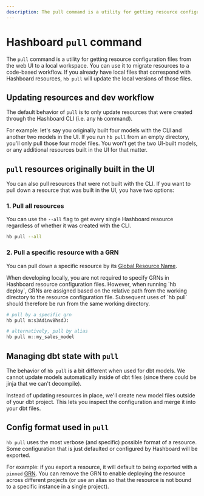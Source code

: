 ```yaml
---
description: The pull command is a utility for getting resource configuration files from the web UI to a local workspace
---
```



# Hashboard `pull` command

The `pull` command is a utility for getting resource configuration files from the web UI to a local workspace. You can use it to migrate resources to a code-based workflow. If you already have local files that correspond with Hashboard resources, `hb pull` will update the local versions of those files.

## Updating resources and dev workflow

The default behavior of `pull` is to only update resources that were created through the Hashboard CLI (i.e. any `hb` command).

For example: let's say you originally built four models with the CLI and another two models in the UI. If you run `hb pull` from an empty directory, you'll only pull those four model files. You won't get the two UI-built models, or any additional resources built in the UI for that matter.

## `pull` resources originally built in the UI

You can also pull resources that were not built with the CLI. If you want to pull down a resource that was built in the UI, you have two options:

### 1. Pull all resources

You can use the `--all` flag to get every single Hashboard resource regardless of whether it was created with the CLI.

```bash copy
hb pull --all
```

### 2. Pull a specific resource with a GRN

You can pull down a specific resource by its [Global Resource Name](/docs/data-ops/resource-identifiers).

<Callout type="warning">
  When developing locally, you are not required to specify GRNs in Hashboard
  resource configuration files. However, when running `hb deploy`, GRNs are
  assigned based on the relative path from the working directory to the resource
  configuration file. Subsequent uses of `hb pull` should therefore be run from
  the same working directory.
</Callout>

```bash
# pull by a specific grn
hb pull m:s3AdinvBhsdJ:

# alternatively, pull by alias
hb pull m::my_sales_model
```

## Managing dbt state with `pull`

The behavior of `hb pull` is a bit different when used for dbt models. We cannot update models automatically inside of dbt files (since there could be jinja that we can't decompile).

Instead of updating resources in place, we'll create new model files outside of your dbt project. This lets you inspect the configuration and merge it into your dbt files.

## Config format used in `pull`

`hb pull` uses the most verbose (and specific) possible format of a resource. Some configuration that is just defaulted or configured by Hashboard will be exported.

For example: if you export a resource, it will default to being exported with a `pinned` [GRN](/docs/data-ops/resource-identifiers). You can remove the GRN to enable deploying the resource across different projects (or use an alias so that the resource is not bound to a specific instance in a single project).
